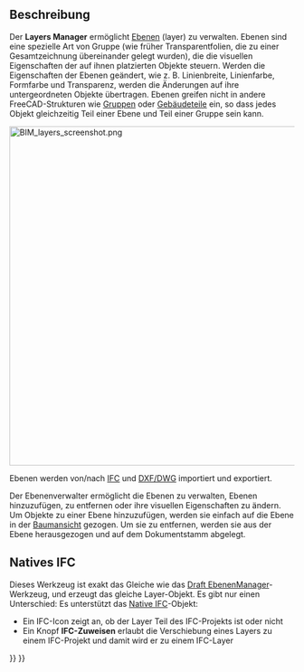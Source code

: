 <languages/>

{{Docnav/de
|[[BIM_Classification/de|Klassifizierung]]
|[[BIM_Material/de|Material]]
|[[BIM_Workbench/de|BIM]]
|IconL=BIM_Classification.svg
|IconR=BIM_Material.svg
|IconC=Workbench_BIM.svg
}}

{{GuiCommand/de
|Name=BIM Layers
|Name/de=BIM Ebenen
|MenuLocation=Manage → Manage layers...
|Workbenches=[[BIM_Workbench/de|BIM]]
}}

<span id="Description"></span>
==Beschreibung==

Der '''Layers Manager''' ermöglicht [[Draft_Layer/de|Ebenen]] (layer) zu verwalten. Ebenen sind eine spezielle Art von Gruppe (wie früher Transparentfolien, die zu einer Gesamtzeichnung übereinander gelegt wurden), die die visuellen Eigenschaften der auf ihnen platzierten Objekte steuern. Werden die Eigenschaften der Ebenen geändert, wie z. B. Linienbreite, Linienfarbe, Formfarbe und Transparenz, werden die Änderungen auf ihre untergeordneten Objekte übertragen. Ebenen greifen nicht in andere FreeCAD-Strukturen wie [[Std_Group/de|Gruppen]] oder [[Arch_BuildingPart/de|Gebäudeteile]] ein, so dass jedes Objekt gleichzeitig Teil einer Ebene und Teil einer Gruppe sein kann.

[[Image:BIM_layers_screenshot.png|600px]]
{{Caption|Layers-Manager}}

Ebenen werden von/nach [[Arch_IFC/de|IFC]] und [[Draft_DXF/de|DXF/DWG]] importiert und exportiert.

Der Ebenenverwalter ermöglicht die Ebenen zu verwalten, Ebenen hinzuzufügen, zu entfernen oder ihre visuellen Eigenschaften zu ändern. Um Objekte zu einer Ebene hinzuzufügen, werden sie einfach auf die Ebene in der [[Tree_view|Baumansicht]] gezogen. Um sie zu entfernen, werden sie aus der Ebene herausgezogen und auf dem Dokumentstamm abgelegt.

<span id="NativeIFC"></span>
== Natives IFC ==

Dieses Werkzeug ist exakt das Gleiche wie das  [[Draft LayerManager/de|Draft EbenenManager]]-Werkzeug, und erzeugt das gleiche Layer-Objekt. Es gibt nur einen Unterschied: Es unterstützt das [[NativeIFC/de|Native IFC]]-Objekt:

* Ein IFC-Icon zeigt an, ob der Layer Teil des IFC-Projekts ist oder nicht
* Ein Knopf '''IFC-Zuweisen''' erlaubt die Verschiebung eines Layers zu einem IFC-Projekt und damit wird er zu einem IFC-Layer


{{Docnav/de
|[[BIM_Classification/de|Klassifizierung]]
|[[BIM_Material/de|Material]]
|[[BIM_Workbench/de|BIM]]
|IconL=BIM_Classification.svg
|IconR=BIM_Material.svg
|IconC=Workbench_BIM.svg
}}

{{BIM_Tools_navi{{#translation:}}}}
{{Userdocnavi{{#translation:}}}}